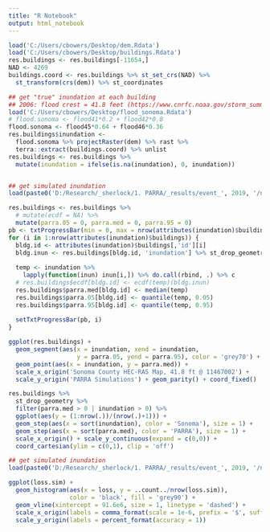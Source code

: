 ```yaml
---
title: "R Notebook"
output: html_notebook
---
```



```r
load('C:/Users/cbowers/Desktop/dem.Rdata')
load('C:/Users/cbowers/Desktop/buildings.Rdata')
res.buildings <- res.buildings[-11654,] 
NAD <- 4269
buildings.coord <- res.buildings %>% st_set_crs(NAD) %>% 
  st_transform(crs(dem)) %>% st_coordinates

## get "true" inundation at each building
## 2006: flood crest = 41.8 feet (https://www.cnrfc.noaa.gov/storm_summaries/dec2005storms.php)
load('C:/Users/cbowers/Desktop/flood_sonoma.Rdata')
# flood.sonoma <- flood41*0.2 + flood42*0.8
flood.sonoma <- flood45*0.64 + flood46*0.36
res.buildings$inundation <- 
  flood.sonoma %>% projectRaster(dem) %>% rast %>% 
  terra::extract(buildings.coord) %>% unlist
res.buildings <- res.buildings %>% 
  mutate(inundation = ifelse(is.na(inundation), 0, inundation))


## get simulated inundation
load(paste0('D:/Research/_sherlock/1. PARRA/_results/event_', 2019, '/n25/INUN.Rdata'))

res.buildings <- res.buildings %>% 
  # mutate(ecdf = NA) %>% 
  mutate(parra.05 = 0, parra.med = 0, parra.95 = 0)
pb <- txtProgressBar(min = 0, max = nrow(attributes(inundation)$buildings), style = 3)
for (i in 1:nrow(attributes(inundation)$buildings)) {
  bldg.id <- attributes(inundation)$buildings[,'id'][i]
  bldg.inun <- res.buildings[bldg.id, 'inundation'] %>% st_drop_geometry %>% unlist
  
  temp <- inundation %>% 
    lapply(function(inun) inun[i,]) %>% do.call(rbind, .) %>% c
  # res.buildings$ecdf[bldg.id] <- ecdf(temp)(bldg.inun)
  res.buildings$parra.med[bldg.id] <- median(temp)
  res.buildings$parra.05[bldg.id] <- quantile(temp, 0.05)
  res.buildings$parra.95[bldg.id] <- quantile(temp, 0.95)
  
  setTxtProgressBar(pb, i)
}

ggplot(res.buildings) + 
  geom_segment(aes(x = inundation, xend = inundation, 
                   y = parra.05, yend = parra.95), color = 'grey70') + 
  geom_point(aes(x = inundation, y = parra.med)) + 
  scale_x_origin('Sonoma County HEC-RAS Map, 41.8 ft @ 11467002') + 
  scale_y_origin('PARRA Simulations') + geom_parity() + coord_fixed()

res.buildings %>% 
  st_drop_geometry %>% 
  filter(parra.med > 0 | inundation > 0) %>% 
  ggplot(aes(y = (1:nrow(.))/(nrow(.)+1))) + 
  geom_step(aes(x = sort(inundation), color = 'Sonoma'), size = 1) +
  geom_step(aes(x = sort(parra.med), color = 'PARRA'), size = 1) + 
  scale_x_origin() + scale_y_continuous(expand = c(0,0)) + 
  coord_cartesian(ylim = c(0,1), clip = 'off')

```

```r
## get simulated inundation
load(paste0('D:/Research/_sherlock/1. PARRA/_results/event_', 2019, '/n25/DV.Rdata'))

ggplot(loss.sim) + 
  geom_histogram(aes(x = loss, y = ..count../nrow(loss.sim)), 
                 color = 'black', fill = 'grey90') + 
  geom_vline(xintercept = 91.6e6, size = 1, linetype = 'dashed') + 
  scale_x_origin(labels = comma_format(scale = 1e-6, prefix = '$', suffix = 'M')) + 
  scale_y_origin(labels = percent_format(accuracy = 1))

```

